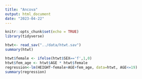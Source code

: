 ```yaml
---
title: "Ancova"
output: html_document
date: "2023-04-22"
---
```


```r
knitr::opts_chunk$set(echo = TRUE)
library(tidyverse)

htwt<- read_sav("../data/htwt.sav")
summary(htwt)
```

```r
htwt$female <- ifelse(htwt$SEX=='f',1,0)
htwt$fem_age <- htwt$AGE * htwt$female
regression<-lm(HEIGHT~female+AGE+fem_age, data=htwt, AGE<=19)
summary(regression)
```

